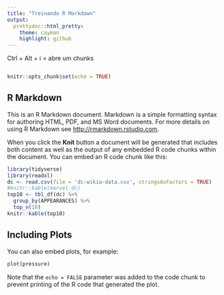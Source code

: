 ```yaml
---
title: "Treinando R Markdown"
output:
  prettydoc::html_pretty:
    theme: cayman
    highlight: github
---
```


Ctrl + Alt + i = abre um chunks
```r

```

```r
knitr::opts_chunk$set(echo = TRUE)
```

## R Markdown

This is an R Markdown document. Markdown is a simple formatting syntax for authoring HTML, PDF, and MS Word documents. For more details on using R Markdown see <http://rmarkdown.rstudio.com>.

When you click the **Knit** button a document will be generated that includes both content as well as the output of any embedded R code chunks within the document. You can embed an R code chunk like this:

```r
library(tidyverse)
library(readxl)
dc <- read.csv(file = 'dc-wikia-data.csv', stringsAsFactors = TRUE)
#knitr::kable(marvel_dc)
top10 <- tbl_df(dc) %>%
  group_by(APPEARANCES) %>%
  top_n(10)
knitr::kable(top10)
```

## Including Plots

You can also embed plots, for example:

```r
plot(pressure)
```

Note that the `echo = FALSE` parameter was added to the code chunk to prevent printing of the R code that generated the plot.
